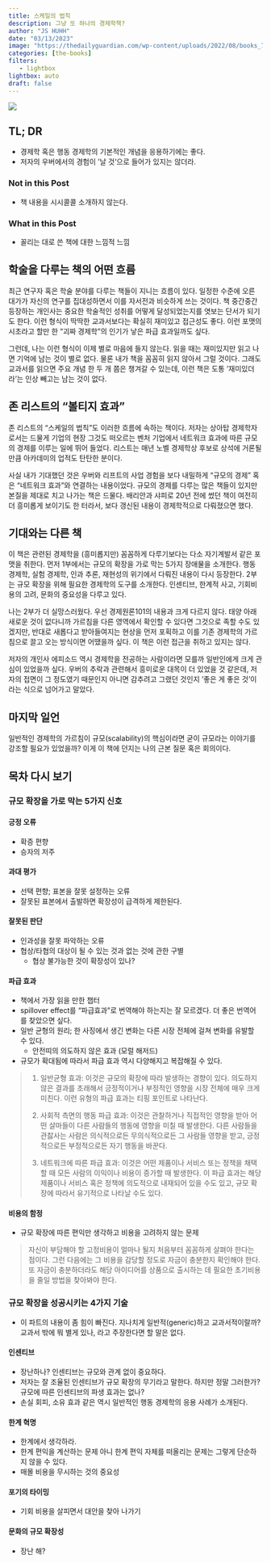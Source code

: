 ```yaml
---
title: 스케일의 법칙
description: 그냥 또 하나의 경제학책? 
author: "JS HUHH"
date: "03/13/2023"
image: "https://thedailyguardian.com/wp-content/uploads/2022/08/books_759.jpg"
categories: [the-books]
filters:
   - lightbox
lightbox: auto
draft: false
---
```


::: {layout="[[-20,20,-20]]" layout-valign="bottom"}
[![](https://image.aladin.co.kr/product/30562/27/cover500/8901266431_1.jpg)](https://www.aladin.co.kr/shop/wproduct.aspx?ItemId=305622732)
:::


## TL; DR

- 경제학 혹은 행동 경제학의 기본적인 개념을 응용하기에는 좋다. 
- 저자의 우버에서의 경험이 '날 것'으로 들어가 있지는 않더라. 

### Not in this Post 

- 책 내용을 시시콜콜 소개하지 않는다. 

### What in this Post 

- 꼴리는 대로 쓴 책에 대한 느낌적 느낌 

## 학술을 다루는 책의 어떤 흐름 

최근 연구자 혹은 학술 분야를 다루는 책들이 지니는 흐름이 있다. 일정한 수준에 오른 대가가 자신의 연구를 집대성하면서 이를 자서전과 비슷하게 쓰는 것이다. 책 중간중간 등장하는 개인사는 중요한 학술적인 성취를 어떻게 달성되었는지를 엿보는 단서가 되기도 한다. 이런 형식이 딱딱한 교과서보다는 확실히 재미있고 접근성도 좋다. 이런 포맷의 시초라고 할만 한 "괴짜 경제학"의 인기가 낳은 파급 효과일까도 싶다. 

그런데, 나는 이런 형식이 이제 별로 마음에 들지 않는다. 읽을 때는 재미있지만 읽고 나면 기억에 남는 것이 별로 없다. 물론 내가 책을 꼼꼼히 읽지 않아서 그럴 것이다. 그래도 교과서를 읽으면 주요 개념 한 두 개 쯤은 챙겨갈 수 있는데, 이런 책은 도통 '재미있더라'는 인상 빼고는 남는 것이 없다. 

## 존 리스트의 "볼티지 효과"

존 리스트의 "스케일의 법칙"도 이러한 흐름에 속하는 책이다. 저자는 상아탑 경제학자로서는 드물게 기업의 현장 그것도 떠오르는 벤처 기업에서 네트워크 효과에 따른 규모의 경제를 이루는 일에 뛰어 들었다. 리스트는 매년 노벨 경제학상 후보로 상석에 거론될 만큼 아카데미의 업적도 탄탄한 분이다. 

사실 내가 기대했던 것은 우버와 리프트의 사업 경험을 보다 내밀하게 "규모의 경제" 혹은 "네트워크 효과"와 연결하는 내용이었다. 규모의 경제를 다루는 많은 책들이 있지만 본질을 제대로 치고 나가는 책은 드물다. 배리안과 샤피로 20년 전에 썼던 책이 여전히 더 흥미롭게 보이기도 한 터라서, 보다 갱신된 내용이 경제학적으로 다뤄졌으면 했다. 

## 기대와는 다른 책 

이 책은 관련된 경제학을 (흥미롭지만) 꼼꼼하게 다루기보다는 다소 자기계발서 같은 포맷을 취한다. 먼저 1부에서는 규모의 확장을 가로 막는 5가지 장애물을 소개한다. 행동 경제학, 실험 경제학, 인과 추론, 재현성의 위기에서 다뤄진 내용이 다시 등장한다. 2부는 규모 확장을 위해 필요한 경제학의 도구를 소개한다. 인센티브, 한계적 사고, 기회비용의 고려, 문화의 중요성을 다루고 있다.

나는 2부가 더 실망스러웠다. 우선 경제원론101의 내용과 크게 다르지 않다. 태양 아래 새로운 것이 없다니까 가르침을 다른 영역에서 확인할 수 있다면 그것으로 족할 수도 있겠지만, 반대로 새롭다고 받아들여지는 현상을 먼저 포획하고 이를 기존 경제학의 가르침으로 끌고 오는 방식이면 어땠을까 싶다. 이 책은 이런 접근을 취하고 있지는 않다. 

저자의 개인사 에피소드 역시 경제학을 전공하는 사람이라면 모를까 일반인에게 크게 관심이 있었을까 싶다. 우버의 추락과 관련해서 흥미로운 대목이 더 있었을 것 같은데, 저자의 접면이 그 정도였기 때문인지 아니면 감추려고 그랬던 것인지 '좋은 게 좋은 것'이라는 식으로 넘어가고 말았다. 

## 마지막 일언

일반적인 경제학의 가르침이 규모(scalability)의 핵심이라면 굳이 규모라는 이야기를 강조할 필요가 있었을까? 이게 이 책에 던지는 나의 근본 질문 혹은 회의이다. 

## 목차 다시 보기  

### 규모 확장을 가로 막는 5가지 신호 

#### 긍정 오류

- 확증 편향 
- 승자의 저주 

#### 과대 평가 

- 선택 편향; 표본을 잘못 설정하는 오류
- 잘못된 표본에서 출발하면 확장성이 급격하게 제한된다. 

#### 잘못된 판단 

- 인과성을 잘못 파악하는 오류 
- 협상/타협의 대상이 될 수 있는 것과 없는 것에 관한 구별 
	- 협상 불가능한 것이 확장성이 있나? 

#### 파급 효과 

- 책에서 가장 읽을 만한 챕터 
- spillover effect를 "파급효과"로 번역해야 하는지는 잘 모르겠다. 더 좋은 번역어를 찾았으면 싶다. 
- 일반 균형의 원리; 한 사징에서 생긴 변화는 다른 시장 전체에 걸쳐 변화를 유발할 수 있다. 
	- 안전띠의 의도하지 않은 효과 (모럴 해저드)
- 규모가 확대됨에 따라서 파급 효과 역시 다양해지고 복잡해질 수 있다. 


> 1. 일반균형 효과: 이것은 규모의 확장에 따라 발생하는 경향이 있다. 의도하지 않은 결과를 초래해서 긍정적이거나 부정적인 영향을 시장 전체에 매우 크게 미친다. 이런 유형의 파급 효과는 티핑 포인트로 나타난다. 
>
> 2. 사회적 측면의 행동 파급 효과: 이것은 관찰하거나 직접적인 영향을 받아 어떤 살마들이 다른 사람들의 행동에 영향을 미칠 때 발생한다. 다른 사람들을 관찷사는 사람은 의식적으로든 무의식적으로든 그 사람들 영향을 받고, 긍정적으로든 부정적으로든 자기 행동을 바꾼다. 
>
> 3. 네트워크에 따른 파급 효과: 이것은 어떤 제품이나 서비스 또는 정책을 채택할 때 모든 사람의 이익이나 비용이 증가할 때 발생한다. 이 파급 효과는 해당 제품이나 서비스 혹은 정책에 의도적으로 내재되어 있을 수도 있고, 규모 확장에 따라서 유기적으로 나타날 수도 있다. 

#### 비용의 함정 

- 규모 확장에 따른 편익만 생각하고 비용을 고려하지 않는 문제 

> 자신이 부담해야 할 고정비용이 얼마나 될지 처음부터 꼼꼼하게 살펴야 한다는 점이다. 그런 다음에는 그 비용을 감당할 정도로 자금이 충분한지 확인해야 한다. 또 자금이 충분하더라도 해당 아이디어를 상품으로 출시하는 데 필요한 초기비용을 줄일 방법을 찾아봐야 한다. 

### 규모 확장을 성공시키는 4가지 기술 

- 이 파트의 내용이 좀 힘이 빠진다. 지나치게 일반적(generic)하고 교과서적이랄까? 교과서 밖에 뭐 별게 있나, 라고 주장한다면 할 말은 없다. 

#### 인센티브 

- 장난하나? 인센티브는 규모와 관계 없이 중요하다. 
- 저자는 잘 조율된 인센티브가 규모 확장의 무기라고 말한다. 하지만 정말 그러한가? 규모에 따른 인센티브의 파생 효과는 없나? 
- 손실 회피, 소유 효과 같은 역시 일반적인 행동 경제학의 응용 사례가 소개된다. 

#### 한계 혁명 

- 한계에서 생각하라. 
- 한계 편익을 계산하는 문제 아니 한계 편익 자체를 떠올리는 문제는 그렇게 단순하지 않을 수 있다. 
- 매몰 비용을 무시하는 것의 중요성 

#### 포기의 타이밍 

- 기회 비용을 살피면서 대안을 찾아 나가기 

#### 문화의 규모 확장성 

- 장난 해? 










